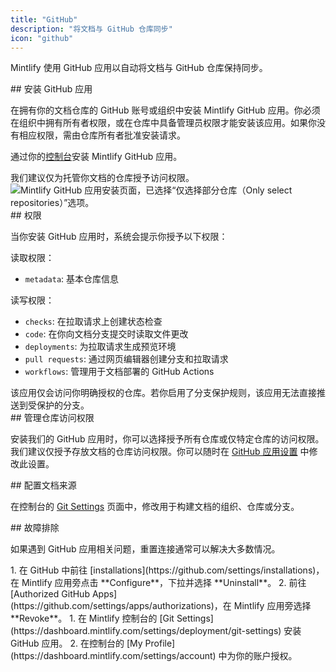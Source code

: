 ```yaml
---
title: "GitHub"
description: "将文档与 GitHub 仓库同步"
icon: "github"
---
```


Mintlify 使用 GitHub 应用以自动将文档与 GitHub 仓库保持同步。



<div id="installing-the-github-app">
  ## 安装 GitHub 应用
</div>

在拥有你的文档仓库的 GitHub 账号或组织中安装 Mintlify GitHub 应用。你必须在组织中拥有所有者权限，或在仓库中具备管理员权限才能安装该应用。如果你没有相应权限，需由仓库所有者批准安装请求。

通过你的[控制台](https://dashboard.mintlify.com/settings/organization/github-app)安装 Mintlify GitHub 应用。

<Tip>
我们建议仅为托管你文档的仓库授予访问权限。
</Tip>

<Frame>
  <img className="h-80" alt="Mintlify GitHub 应用安装页面，已选择“仅选择部分仓库（Only select repositories）”选项。" src="/images/github/select-repos.png" />
</Frame>



<div id="permissions">
  ## 权限
</div>

当你安装 GitHub 应用时，系统会提示你授予以下权限：

读取权限：
* `metadata`: 基本仓库信息

读写权限：
* `checks`: 在拉取请求上创建状态检查
* `code`: 在你向文档分支提交时读取文件更改
* `deployments`: 为拉取请求生成预览环境
* `pull requests`: 通过网页编辑器创建分支和拉取请求
* `workflows`: 管理用于文档部署的 GitHub Actions

<Info>
该应用仅会访问你明确授权的仓库。若你启用了分支保护规则，该应用无法直接推送到受保护的分支。
</Info>



<div id="managing-repository-access">
  ## 管理仓库访问权限
</div>

安装我们的 GitHub 应用时，你可以选择授予所有仓库或仅特定仓库的访问权限。我们建议仅授予存放文档的仓库访问权限。你可以随时在 [GitHub 应用设置](https://github.com/apps/mintlify/installations/new) 中修改此设置。



<div id="configuring-docs-source">
  ## 配置文档来源
</div>

在控制台的 [Git Settings](https://dashboard.mintlify.com/settings/deployment/git-settings) 页面中，修改用于构建文档的组织、仓库或分支。



<div id="troubleshooting">
  ## 故障排除
</div>

如果遇到 GitHub 应用相关问题，重置连接通常可以解决大多数情况。

<Steps>
  <Step title="通过 GitHub 卸载 Mintlify 应用">
    1. 在 GitHub 中前往 [installations](https://github.com/settings/installations)，在 Mintlify 应用旁点击 **Configure**，下拉并选择 **Uninstall**。
    2. 前往 [Authorized GitHub Apps](https://github.com/settings/apps/authorizations)，在 Mintlify 应用旁选择 **Revoke**。
  </Step>
  <Step title="重新安装 Mintlify 应用">
    1. 在 Mintlify 控制台的 [Git Settings](https://dashboard.mintlify.com/settings/deployment/git-settings) 安装 GitHub 应用。
    2. 在控制台的 [My Profile](https://dashboard.mintlify.com/settings/account) 中为你的账户授权。
  </Step>
</Steps>
